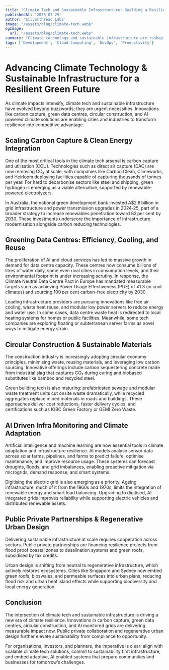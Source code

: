 ```yaml
---
title: "Climate Tech and Sustainable Infrastructure: Building a Resilient Green Future"
publishedAt: '2025-07-29'
author: 'Silverthread Labs'
image: "/assets/blog/climate-tech.webp"
ogImage:
  url: "/assets/blog/climate-tech.webp"
summary: "Climate technology and sustainable infrastructure are reshaping how we build for the future. From renewable energy to smart cities, these innovations are essential for creating a resilient, environmentally responsible world."
tags: ['Development', 'Cloud Computing', 'DevOps', 'Productivity']
---
```


# Advancing Climate Technology & Sustainable Infrastructure for a Resilient Green Future

As climate impacts intensify, climate tech and sustainable infrastructure have evolved beyond buzzwords; they are urgent necessities. Innovations like carbon capture, green data centres, circular construction, and AI powered climate solutions are enabling cities and industries to transform resilience into competitive advantage.

## Scaling Carbon Capture & Clean Energy Integration

One of the most critical tools in the climate tech arsenal is carbon capture and utilisation (CCU). Technologies such as direct air capture (DAC) are now removing CO₂ at scale, with companies like Carbon Clean, Climeworks, and Heirloom deploying facilities capable of capturing thousands of tonnes per year. For hard to decarbonise sectors like steel and shipping, green hydrogen is emerging as a viable alternative, supported by renewable-powered electrolyzers.

In Australia, the national green development bank invested A$2.8 billion in grid infrastructure and power transmission upgrades in 2024‑25, part of a broader strategy to increase renewables penetration toward 82 per cent by 2030. These investments underscore the importance of infrastructure modernisation alongside carbon reducing technologies.

## Greening Data Centres: Efficiency, Cooling, and Reuse

The proliferation of AI and cloud services has led to massive growth in demand for data centre capacity. These centres now consume billions of litres of water daily, some even rival cities in consumption levels, and their environmental footprint is under increasing scrutiny. In response, the Climate Neutral Data Centre Pact in Europe has mandated measurable targets such as achieving Power Usage Effectiveness (PUE) of ≤1.3 (in cool climates) and sourcing 100 per cent carbon-free electricity by 2030.

Leading infrastructure providers are pursuing innovations like free air cooling, waste heat reuse, and modular low power servers to reduce energy and water use. In some cases, data centre waste heat is redirected to local heating systems for homes or public facilities. Meanwhile, some tech companies are exploring floating or subterranean server farms as novel ways to mitigate energy strain.

## Circular Construction & Sustainable Materials

The construction industry is increasingly adopting circular economy principles, minimising waste, reusing materials, and leveraging low carbon sourcing. Innovative offerings include carbon sequestering concrete made from industrial slag that captures CO₂ during curing and biobased substitutes like bamboo and recycled steel.

Green building tech is also maturing: prefabricated sewage and modular waste treatment units cut onsite waste dramatically, while recycled aggregates replace mined materials in roads and buildings. These approaches deliver cost reductions, faster delivery cycles, and certifications such as IGBC Green Factory or GEMI Zero Waste.

## AI Driven Infra Monitoring and Climate Adaptation

Artificial intelligence and machine learning are now essential tools in climate adaptation and infrastructure resilience. AI models analyse sensor data across solar farms, pipelines, and farms to predict failure, optimise maintenance, and improve resource usage. These systems can forecast droughts, floods, and grid imbalances, enabling proactive mitigation via microgrids, demand response, and smart systems.

Digitising the electric grid is also emerging as a priority. Ageing infrastructure, much of it from the 1960s and 1970s, limits the integration of renewable energy and smart load balancing. Upgrading to digitised, AI integrated grids improves reliability while supporting electric vehicles and distributed renewable assets.

## Public Private Partnerships & Regenerative Urban Design

Delivering sustainable infrastructure at scale requires cooperation across sectors. Public private partnerships are financing resilience projects from flood proof coastal zones to desalination systems and green roofs, subsidised by tax credits.

Urban design is shifting from neutral to regenerative infrastructure, which actively restores ecosystems. Cities like Singapore and Sydney now embed green roofs, bioswales, and permeable surfaces into urban plans, reducing flood risk and urban heat island effects while supporting biodiversity and local energy generation.

## Conclusion

The intersection of climate tech and sustainable infrastructure is driving a new era of climate resilience. Innovations in carbon capture, green data centres, circular construction, and AI monitored grids are delivering measurable impact now. Public private collaboration and regenerative urban design further elevate sustainability from compliance to opportunity.

For organisations, investors, and planners, the imperative is clear: align with scalable climate tech solutions, commit to sustainability first infrastructure, and embed adaptive, AI enabled systems that prepare communities and businesses for tomorrow’s challenges.

